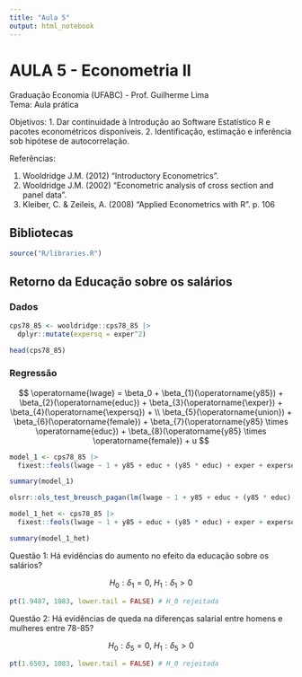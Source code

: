 ```yaml
---
title: "Aula 5"
output: html_notebook
---
```


# AULA 5 - Econometria II

Graduação Economia (UFABC) - Prof. Guilherme Lima\
Tema: Aula prática

Objetivos: 1. Dar continuidade à Introdução ao Software Estatístico R e pacotes econométricos disponíveis. 2. Identificação, estimação e inferência sob hipótese de autocorrelação.

Referências:

1.  Wooldridge J.M. (2012) "Introductory Econometrics".
2.  Wooldridge J.M. (2002) "Econometric analysis of cross section and panel data".
3.  Kleiber, C. & Zeileis, A. (2008) "Applied Econometrics with R". p. 106

## Bibliotecas

```r
source("R/libraries.R")
```

## Retorno da Educação sobre os salários

### Dados

```r
cps78_85 <- wooldridge::cps78_85 |> 
  dplyr::mutate(expersq = exper^2)

head(cps78_85)
```

### Regressão

$$
\operatorname{lwage} = \beta_0 + \beta_{1}(\operatorname{y85}) + \beta_{2}(\operatorname{educ}) + \beta_{3}(\operatorname{\exper}) + \beta_{4}(\operatorname{\expersq}) + \\ \beta_{5}(\operatorname{union}) + \beta_{6}(\operatorname{female}) + \beta_{7}(\operatorname{y85} \times \operatorname{educ}) + \beta_{8}(\operatorname{y85} \times \operatorname{female}) + u
$$

```r
model_1 <- cps78_85 |> 
  fixest::feols(lwage ~ 1 + y85 + educ + (y85 * educ) + exper + expersq + union + female + (y85 * female))

summary(model_1)

olsrr::ols_test_breusch_pagan(lm(lwage ~ 1 + y85 + educ + (y85 * educ) + exper + expersq + union + female + (y85 * female), cps78_85)) # heterocedasticidade

model_1_het <- cps78_85 |> 
  fixest::feols(lwage ~ 1 + y85 + educ + (y85 * educ) + exper + expersq + union + female + (y85 * female), se = "hetero")

summary(model_1_het)
```

Questão 1: Há evidências do aumento no efeito da educação sobre os salários?

$$H_0: \delta_1 = 0,\ H_1: \delta_1 > 0$$

```r
pt(1.9487, 1083, lower.tail = FALSE) # H_0 rejeitada
```

Questão 2: Há evidências de queda na diferenças salarial entre homens e mulheres entre 78-85?

$$H_0: \delta_5 = 0,\ H_1: \delta_5 > 0$$

```r
pt(1.6503, 1083, lower.tail = FALSE) # H_0 rejeitada
```
